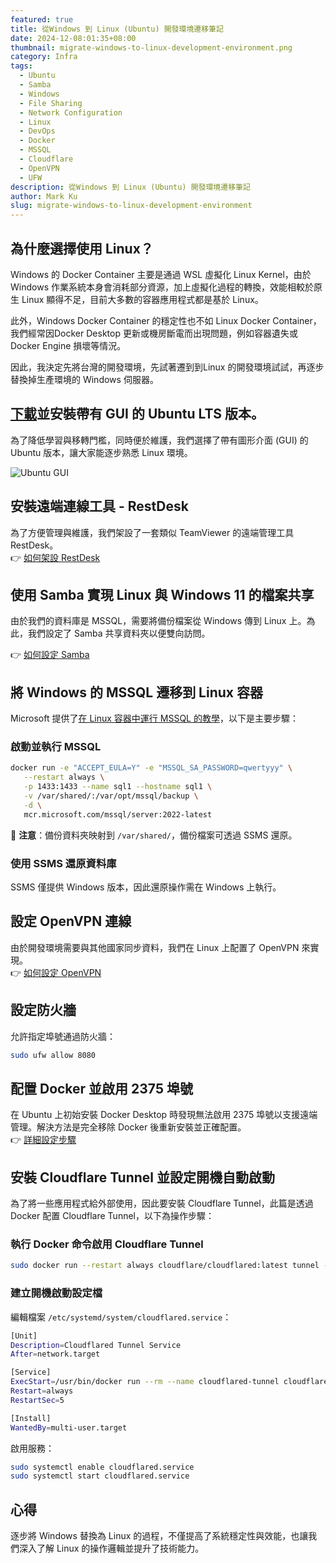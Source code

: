 ```yaml
---
featured: true
title: 從Windows 到 Linux (Ubuntu) 開發環境遷移筆記
date: 2024-12-08:01:35+08:00
thumbnail: migrate-windows-to-linux-development-environment.png
category: Infra
tags:
  - Ubuntu
  - Samba
  - Windows
  - File Sharing
  - Network Configuration
  - Linux
  - DevOps
  - Docker
  - MSSQL
  - Cloudflare
  - OpenVPN
  - UFW
description: 從Windows 到 Linux (Ubuntu) 開發環境遷移筆記
author: Mark Ku
slug: migrate-windows-to-linux-development-environment
---
```


## 為什麼選擇使用 Linux？

Windows 的 Docker Container 主要是通過 WSL 虛擬化 Linux Kernel，由於 Windows 作業系統本身會消耗部分資源，加上虛擬化過程的轉換，效能相較於原生 Linux 顯得不足，目前大多數的容器應用程式都是基於 Linux。

此外，Windows Docker Container 的穩定性也不如 Linux Docker Container，我們經常因Docker Desktop 更新或機房斷電而出現問題，例如容器遺失或 Docker Engine 損壞等情況。    

因此，我決定先將台灣的開發環境，先試著遷到到Linux 的開發環境試試，再逐步替換掉生產環境的 Windows 伺服器。

## [下載](https://ubuntu.com/download/desktop)並安裝帶有 GUI 的 Ubuntu LTS 版本。

為了降低學習與移轉門檻，同時便於維護，我們選擇了帶有圖形介面 (GUI) 的 Ubuntu 版本，讓大家能逐步熟悉 Linux 環境。

![Ubuntu GUI](ubuntu-gui.png)

## 安裝遠端連線工具 - RestDesk

為了方便管理與維護，我們架設了一套類似 TeamViewer 的遠端管理工具 RestDesk。  
👉 [如何架設 RestDesk](https://blog.markkulab.net/custom-your-remote-tool-like-team-viwer/)

## 使用 Samba 實現 Linux 與 Windows 11 的檔案共享

由於我們的資料庫是 MSSQL，需要將備份檔案從 Windows 傳到 Linux 上。為此，我們設定了 Samba 共享資料夾以便雙向訪問。

👉 [如何設定 Samba](https://blog.markkulab.net/ubuntu-samba-windows11-folder-sharing/)

## 將 Windows 的 MSSQL 遷移到 Linux 容器

Microsoft 提供了[在 Linux 容器中運行 MSSQL 的教學](https://learn.microsoft.com/zh-tw/sql/linux/quickstart-install-connect-docker?view=sql-server-ver16&tabs=cli&pivots=cs1-bash)，以下是主要步驟：

### 啟動並執行 MSSQL
```bash
docker run -e "ACCEPT_EULA=Y" -e "MSSQL_SA_PASSWORD=qwertyyy" \
   --restart always \
   -p 1433:1433 --name sql1 --hostname sql1 \
   -v /var/shared/:/var/opt/mssql/backup \
   -d \
   mcr.microsoft.com/mssql/server:2022-latest
```
📌 **注意**：備份資料夾映射到 `/var/shared/`，備份檔案可透過 SSMS 還原。

### 使用 SSMS 還原資料庫
SSMS 僅提供 Windows 版本，因此還原操作需在 Windows 上執行。

## 設定 OpenVPN 連線

由於開發環境需要與其他國家同步資料，我們在 Linux 上配置了 OpenVPN 來實現。  
👉 [如何設定 OpenVPN](https://blog.markkulab.net/ubuntu-automatically-connect-to-openvpn-startup/)

## 設定防火牆

允許指定埠號通過防火牆：
```bash
sudo ufw allow 8080
```

## 配置 Docker 並啟用 2375 埠號

在 Ubuntu 上初始安裝 Docker Desktop 時發現無法啟用 2375 埠號以支援遠端管理。解決方法是完全移除 Docker 後重新安裝並正確配置。  
👉 [詳細設定步驟](https://blog.markkulab.net/enable-docker-2375-port-in-ubuntu22/)

## 安裝 Cloudflare Tunnel 並設定開機自動啟動
為了將一些應用程式給外部使用，因此要安裝 Cloudflare Tunnel，此篇是透過 Docker 配置 Cloudflare Tunnel，以下為操作步驟：

### 執行 Docker 命令啟用 Cloudflare Tunnel
```bash
sudo docker run --restart always cloudflare/cloudflared:latest tunnel --no-autoupdate run --token {{your-token}} --name cloudflared-tunnel
```

### 建立開機啟動設定檔
編輯檔案 `/etc/systemd/system/cloudflared.service`：
```bash
[Unit]
Description=Cloudflared Tunnel Service
After=network.target

[Service]
ExecStart=/usr/bin/docker run --rm --name cloudflared-tunnel cloudflare/cloudflared:latest tunnel --no-autoupdate run --token {{your-token}}
Restart=always
RestartSec=5

[Install]
WantedBy=multi-user.target
```
啟用服務：
```bash
sudo systemctl enable cloudflared.service
sudo systemctl start cloudflared.service
```

## 心得

逐步將 Windows 替換為 Linux 的過程，不僅提高了系統穩定性與效能，也讓我們深入了解 Linux 的操作邏輯並提升了技術能力。
